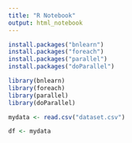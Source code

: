 ```yaml
---
title: "R Notebook"
output: html_notebook
---
```


```r
install.packages("bnlearn")
install.packages("foreach")
install.packages("parallel")
install.packages("doParallel")
```

```r
library(bnlearn)
library(foreach)
library(parallel)
library(doParallel)
```

```r
mydata <- read.csv("dataset.csv")

df <- mydata
```

